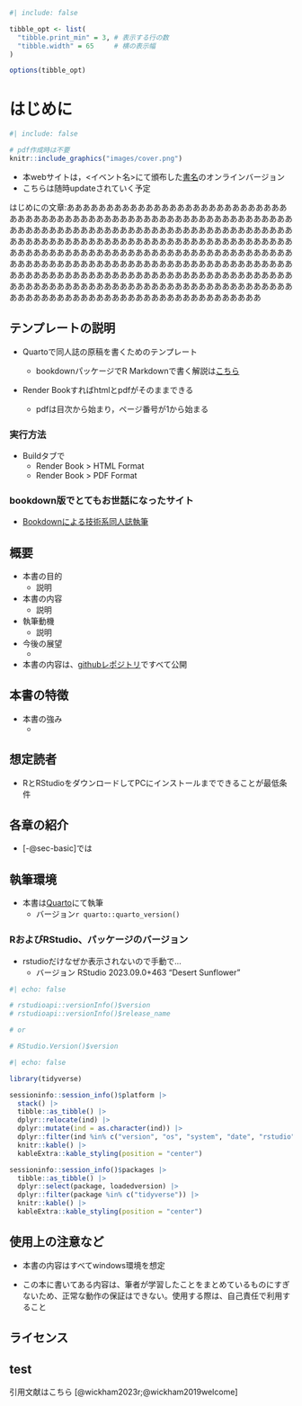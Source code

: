 

<!-- 全体の設定 -->

<!-- ```{r setup} -->
<!-- #| include: false -->

<!-- knitr::opts_chunk$set(echo = TRUE, warning = FALSE, message = FALSE, -->
<!--                       dev = "cairo_pdf", dev.args = list(family = "ipaexg")) # pdfでggplot2の日本語出力に必要な設定→html不可？ -->


<!-- ``` -->

```r
#| include: false

tibble_opt <- list(
  "tibble.print_min" = 3, # 表示する行の数
  "tibble.width" = 65     # 横の表示幅
)

options(tibble_opt)
```


<!-- 全体の設定ここまで -->

# はじめに {.unnumbered}

<!-- 表紙画像をここに -->

```r
#| include: false

# pdf作成時は不要
knitr::include_graphics("images/cover.png")
```

<!-- 枠線がつく部分は要検討 -->
<!-- ![](images/cover.png){.cover width="250"} -->

* 本webサイトは，<イベント名>にて頒布した[書名](url)のオンラインバージョン
* こちらは随時updateされていく予定


はじめにの文章:ああああああああああああああああああああああああああああああああああああああああああああああああああああああああああああああああああああああああああああああああああああああああああああああああああああああああああああああああああああああああああああああああああああああああああああああああああああああああああああああああああああああああああああああああああああああああああああああああああああああああああああああああああああああああああああああああああああああああああああああああああああああああああああああああああああああああああああああああああああああああああああああああああああああああああああああああああああああああ


## テンプレートの説明

* Quartoで同人誌の原稿を書くためのテンプレート
  + bookdownパッケージでR Markdownで書く解説は[こちら](https://izunyan.github.io/dojinshi-template-rmd/)

* Render Bookすればhtmlとpdfがそのままできる

  + pdfは目次から始まり，ページ番号が1から始まる

### 実行方法

* Buildタブで
  + Render Book > HTML Format
  + Render Book > PDF Format

### bookdown版でとてもお世話になったサイト

-   [Bookdownによる技術系同人誌執筆](https://teastat.blogspot.com/2019/01/bookdown.html)





<!-- 以下，同人誌の構成案 -->

## 概要
* 本書の目的
  + 説明

* 本書の内容
  + 説明

* 執筆動機
  + 説明

* 今後の展望
  + 

* 本書の内容は、[githubレポジトリ](url)ですべて公開

## 本書の特徴

* 本書の強み
  + 

## 想定読者

* RとRStudioをダウンロードしてPCにインストールまでできることが最低条件

## 各章の紹介

* [-@sec-basic]では

## 執筆環境

- 本書は[Quarto](https://quarto.org/)にて執筆
  - バージョン`r quarto::quarto_version()`

### RおよびRStudio、パッケージのバージョン

* rstudioだけなぜか表示されないので手動で…
  + バージョン RStudio 2023.09.0+463 "Desert Sunflower"


```r
#| echo: false

# rstudioapi::versionInfo()$version
# rstudioapi::versionInfo()$release_name

# or

# RStudio.Version()$version

```


```r
#| echo: false

library(tidyverse)

sessioninfo::session_info()$platform |> 
  stack() |>
  tibble::as_tibble() |>
  dplyr::relocate(ind) |>
  dplyr::mutate(ind = as.character(ind)) |>
  dplyr::filter(ind %in% c("version", "os", "system", "date", "rstudio")) |>
  knitr::kable() |>
  kableExtra::kable_styling(position = "center")

sessioninfo::session_info()$packages |> 
  tibble::as_tibble() |> 
  dplyr::select(package, loadedversion) |> 
  dplyr::filter(package %in% c("tidyverse")) |>
  knitr::kable() |>
  kableExtra::kable_styling(position = "center")
```

## 使用上の注意など

* 本書の内容はすべてwindows環境を想定

* この本に書いてある内容は、筆者が学習したことをまとめているものにすぎないため、正常な動作の保証はできない。使用する際は、自己責任で利用すること


## ライセンス

<!-- * 本webサイトは [CC BY-SA 4.0](https://creativecommons.org/licenses/by-sa/4.0/) -->
<!--   + 引用例：やわらかクジラ（2021）『がんばらないデータ加工　Rによるくり返し作業入門　前編』. （サークル名：ヤサイゼリー）, オンライン版:https://izunyan.github.io/gisho12/ -->
<!--   + ただし，ライセンスの適用は本書での著作部分のみとなり，用いているデータやパッケージや画像などはそれぞれのライセンスに準じる -->


## test

引用文献はこちら [@wickham2023r;@wickham2019welcome]  


